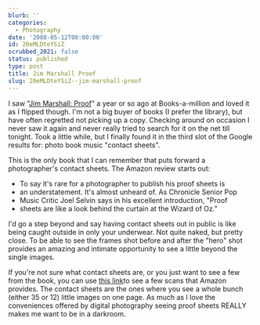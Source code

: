 ```yaml
---
blurb: ''
categories:
  - Photography
date: '2008-05-12T00:00:00'
id: 20eMLDteYSiZ
scrubbed_2021: false
status: published
type: post
title: Jim Marshall Proof
slug: 20eMLDteYSiZ--jim-marshall-proof
---
```


I saw "[Jim Marshall: Proof](http://www.amazon.com/Jim-Marshall-Proof/dp/0811843181)" a year or so ago at Books-a-million and loved it as I flipped though. I'm not a big buyer of books (I prefer the library), but have often regretted not picking up a copy. Checking around on occasion I never saw it again and never really tried to search for it on the net till tonight. Took a little while, but I finally found it in the third slot of the Google results for: photo book music "contact sheets". 

This is the only book that I can remember that puts forward a photographer's contact sheets. The Amazon review starts out:

- To say it's rare for a photographer to publish his proof sheets is
- an understatement. It's almost unheard of. As Chronicle Senior Pop
- Music Critic Joel Selvin says in his excellent introduction, "Proof
- sheets are like a look behind the curtain at the Wizard of Oz."

I'd go a step beyond and say having contact sheets out in public is
like being caught outside in only your underwear. Not quite naked,
but pretty close. To be able to see the frames shot before and
after the "hero" shot provides an amazing and intimate opportunity
to see a little beyond the single images. 

If you're not sure what contact sheets are, or you just want to see a few from the book, you can use [this link](http://www.amazon.com/gp/reader/0811843181/ref=sib_dp_pt#reader-link)to see a few scans that Amazon provides. The contact sheets are the ones where you see a whole bunch (either 35 or 12) little images on one page. As much as I love the conveniences offered by digital photography seeing proof sheets REALLY makes me want to be in a darkroom.
